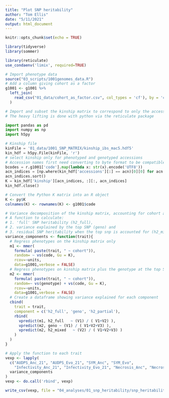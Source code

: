 ```yaml
---
title: "Plot SNP heritability"
author: "Tom Ellis"
date: "5/11/2021"
output: html_document
---
```


```r
knitr::opts_chunk$set(echo = TRUE)

library(tidyverse)
library(sommer)

library(reticulate)
use_condaenv('limix', required=TRUE)
```

```r
# Import phenotype data
source("03_scripts/1001genomes_data.R")
# Add a column giving cohort as a factor
g1001 <- g1001 %>% 
  left_join(
    read_csv("01_data/cohort_as_factor.csv", col_types = 'cf'), by = 'code'
  )
```

```python
# Import and subset the kinship matrix to correspond to only the accessions in the phenotype file.
# The heavy lifting is done with python via the reticulate package

import pandas as pd
import numpy as np
import h5py

# Kinship file
kinFile = '01_data/1001_SNP_MATRIX/kinship_ibs_mac5.hdf5'
kin_hdf = h5py.File(kinFile, 'r')
# select kinship only for phenotyped and genotyped accessions
# Accession names first need converting to byte format to be compatible with HDF5 files
bcodes = r.g1001['code'].map(lambda x: str(x).encode('UTF8'))
acn_indices = [np.where(kin_hdf['accessions'][:] == acn)[0][0] for acn in bcodes]
acn_indices.sort()
K = kin_hdf['kinship'][acn_indices, :][:, acn_indices]
kin_hdf.close()

```


```r
# Convert the Python K matrix into an R object
K <- py$K
colnames(K) <- rownames(K) <- g1001$code

# Variance decomposition of the kinship matrix, accounting for cohort as a cofactor.
# A function to calculate:
# 1. 'full' SNP heritability (h2_full),
# 2. variance explained by the top SNP (geno) and 
# 3. residual SNP heritability when the top snp is accounted for (h2_mixed)
variance_components <- function(trait){
  # Regress phenotypes on the kinship matrix only
  m1 <- mmer(
    formula( paste(trait, " ~ cohort")),
    random= ~ vs(code, Gu = K),
    rcov=~units,
    data=g1001,verbose = FALSE)
  # Regress phenotypes on kinship matrix plus the genotype at the top SNP
  m2 <- mmer(
    formula( paste(trait, " ~ cohort")),
    random=~ vs(genotype) + vs(code, Gu = K),
    rcov=~units,
    data=g1001,verbose = FALSE)
  # Create a dataframe showing variance explained for each component
  cbind(
    trait = trait,
    component = c('h2_full', 'geno', 'h2_partial'),
    rbind(
      vpredict(m1, h2_full   ~ (V1) / ( V1+V2) ),
      vpredict(m2, geno ~ (V1) / ( V1+V2+V3) ),
      vpredict(m2, h2_mixed   ~ (V2) / ( V1+V2+V3) )
    )
  )
}

# Apply the function to each trait
vexp <- lapply(
  c("AUDPS_Anc_21", "AUDPS_Evo_21", "SYM_Anc", "SYM_Evo",
    "Infectivity_Anc_21", "Infectivity_Evo_21", "Necrosis_Anc", "Necrosis_Evo"), 
  variance_components
)
vexp <- do.call('rbind', vexp)

write_csv(vexp, file = "04_analyses/01_snp_heritability/snp_heritability.csv")
```
